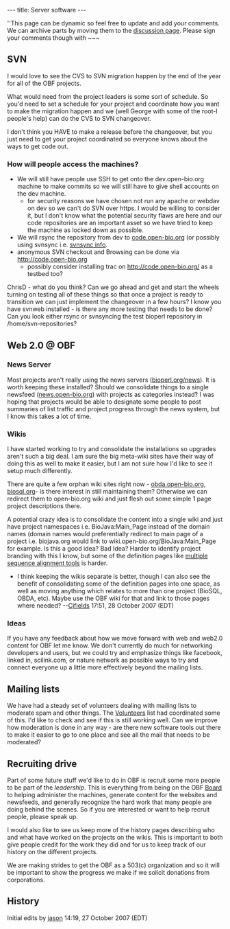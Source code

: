 ---
title: Server software
---

''This page can be dynamic so feel free to update and add your comments.  We can archive parts by moving them to the [[Talk:Server_software|discussion page]].  Please sign your comments though with <nowiki>~~~</nowiki>


==SVN==

I would love to see the CVS to SVN migration happen by the end of the year for all of the OBF projects.  

What would need from the project leaders is some sort of schedule.  So you'd need to set a schedule for your project and coordinate how you want to make the migration happen and we (well George with some of the root-l people's help) can do the CVS to SVN changeover.

I don't think you HAVE to make a release before the changeover, but you just need to get your project coordinated so everyone knows about the ways to get code out.  

===How will people access the machines?===
* We will still have people use SSH to get onto the dev.open-bio.org machine to make commits so we will still have to give shell accounts on the dev machine.
** for security reasons we have chosen not run any apache or webdav on dev so we can't do SVN over https.  I would be willing to consider it, but I don't know what the potential security flaws are here and our code repositories are an important asset so we have tried to keep the machine as locked down as possible.
* We will rsync the repository from dev to [http://code.open-bio.org code.open-bio.org] (or possibly using svnsync i.e. [http://journal.paul.querna.org/articles/2006/09/14/using-svnsync/ svnsync info].
* anonymous SVN checkout  and Browsing can be done via http://code.open-bio.org
** possibly consider installing trac on http://code.open-bio.org/ as a testbed too?


ChrisD - what do you think?  Can we go ahead and get and start the wheels turning on testing all of these things so that once a project is ready to transition we can just implement the changeover in a few hours?  I know you have svnweb installed - is there any more testing that needs to be done?  Can you look either rsync or svnsyncing the test bioperl repository in /home/svn-repositories?


==Web 2.0 @ OBF==

===News Server===
Most projects aren't really using the news servers ([http://bioperl.org/news bioperl.org/news]).  It is worth keeping these installed?  Should we consolidate things to a single newsfeed ([http://news.open-bio.org/ news.open-bio.org]) with projects as categories instead?  I was hoping that projects would be able to designate some people to post summaries of list traffic and project progress through the news system, but I know this takes a lot of time.

===Wikis===
I have started working to try and consolidate the installations so upgrades aren't such a big deal.  I am sure the big meta-wiki sites have their way of doing this as well to make it easier, but I am not sure how I'd like to see it setup much differently.

There are quite a few orphan wiki sites right now - [http://obda.open-bio.org obda.open-bio.org], [http://biosql.org biosql.org]- is there interest in still maintaining them?  Otherwise we can redirect them to open-bio.org wiki and just flesh out some simple 1 page project descriptions there.

A potential crazy idea is to consolidate the content into a single wiki and just have project namespaces i.e. BioJava:Main_Page instead of the domain names (domain names would preferentially redirect to main page of a project i.e. biojava.org would link to wiki.open-bio.org/BioJava:Main_Page for example.  Is this a good idea? Bad Idea?  Harder to identify project branding with this I know, but some of the definition pages like [[bp:MSA |multiple sequence alignment tools]] is harder.

* I think keeping the wikis separate is better, though I can also see the benefit of consolidating some of the definition pages into one space, as well as moving anything which relates to more than one project (BioSQL, OBDA, etc).  Maybe use the OBF wiki for that and link to those pages where needed? --[[User:Cjfields|Cjfields]] 17:51, 28 October 2007 (EDT)

===Ideas===

If you have any feedback about how we move forward with web and web2.0 content for OBF let me know.  We don't currently do much for networking developers and users, but we could try and emphasize things like facebook, linked in, scilink.com, or nature network as possible ways to try and connect everyone up a little more effectively beyond the mailing lists.  

==Mailing lists==
We have had a steady set of volunteers dealing with mailing lists to moderate spam and other things.  The [[Volunteers]] list had coordinated some of this. I'd like to check and see if this is still working well.  Can we improve how moderation is done in any way - are there new software tools out there to make it easier to go to one place and see all the mail that needs to be moderated?

==Recruiting drive==

Part of some future stuff we'd like to do in OBF is recruit some more people to be part of the ''leadership''.  This is everything from being on the OBF [[Board]] to helping administer the machines, generate content for the websites and newsfeeds, and generally recognize the hard work that many people are doing behind the scenes.  So if you are interested or want to help recruit people, please speak up.

I would also like to see us keep more of the history pages describing who and what have worked on the projects on  the wikis.  This is important to both give people credit for the work they did and for us to keep track of our history on the different projects.

We are making strides to get the OBF as a 503(c) organization and so it will be important to show the progress we make if we solicit donations from corporations.

==History==
Initial edits by [[User:Jason|jason]] 14:19, 27 October 2007 (EDT)